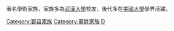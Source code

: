著名學術家族，家族多為[[武漢大學|武漢大學]]校友，後代多在[[美國大學|美國大學]]學界活躍。

[[Category:鄞县家族|Category:鄞县家族]]
[[Category:董姓家族|Category:董姓家族]]
[[Category:寧波裔美國人|D]]